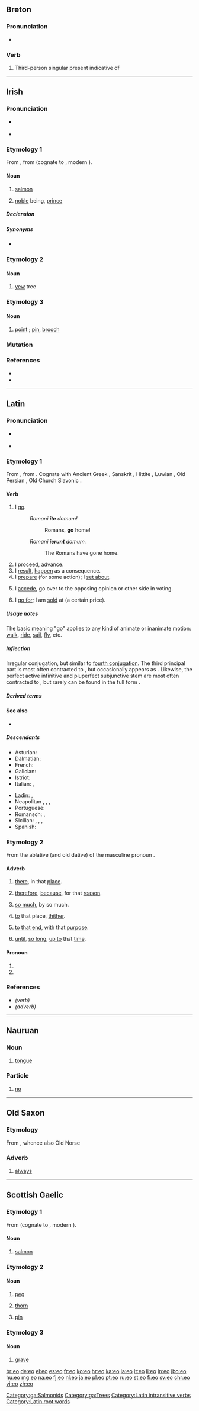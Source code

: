 {{also|EO|Eo|eó|eo-|e/o|E&O|.e'o}}
==Breton==

===Pronunciation===
* {{IPA|lang=br|/êw/}}

===Verb===
{{head|br|verb form}}

# Third-person singular present indicative of {{l|br|bezañ}}

----

==Irish==

===Pronunciation===
* {{a|Munster|Connacht}} {{IPA|/oː/|lang=ga}}
* {{a|Ulster}} {{IPA|/ɔː/|lang=ga}}

===Etymology 1===
From {{inh|ga|sga|eó}}, from {{inh|ga|cel-pro|*esoxs}} (cognate to {{etyl|wlm|-}} {{m|wlm|ehawc}}, modern {{etyl|cy|-}} {{m|cy|eog}}).

====Noun====
{{ga-noun|g=m|iach|iaich}}

# {{lb|ga|literary}} [[salmon]]
# {{lb|ga|figuratively}} [[noble]] being, [[prince]]

=====Declension=====
{{ga-decl-m-V|eo|iach|iaich|iach|decl=5}}

=====Synonyms=====
* {{sense|salmon}} {{l|ga|bradán}}

===Etymology 2===
{{rfe|lang=ga}}

====Noun====
{{ga-noun|g=f|-|-}}

# {{lb|ga|literary}} [[yew]] tree

===Etymology 3===
{{rfe|lang=ga}}

====Noun====
{{ga-noun|g=m|-|-}}

# {{lb|ga|literary}} [[point]] {{qualifier|of blade}}; [[pin]], [[brooch]]

===Mutation===
{{ga-mut-vowel}}

===References===
* {{R:ga:Ó Dónaill}}
* {{R:DIL|20128|head=1 eó, eú}}

[[Category:ga:Salmonids]]
[[Category:ga:Trees]]

----

==Latin==

===Pronunciation===
* {{a|Classical}} {{IPA|/ˈe.oː/|lang=la}}
* {{audio|la-cls-eo.ogg|Audio (Classical)|lang=la}}

===Etymology 1===
{{PIE root|la|h₁ey}}
From {{inh|la|itc-pro|eō}}, from {{etyl|ine-pro|la}} {{m|ine-pro|*h₁ey-}}. Cognate with Ancient Greek {{m|grc|εἶμι||I go}}, Sanskrit {{m|sa|sc=Deva|एति|tr=éti||goes}}, Hittite {{m|hit|sc=Xsux|tr=iyatta|𒄿𒄿𒀀𒋫𒋫||goes}}, Luwian {{m|xlu|𒄿𒄿||goes|tr=iti}}, Old Persian {{m|peo|sc=Xpeo|tr=aitiy|𐎠𐎡𐎫𐎡𐎹||goes}}, Old Church Slavonic {{m|cu|sc=Cyrl|ити|tr=iti}}.

====Verb====
{{la-verb|eō|īre|iī|itum|conj=irreg}}

# I [[go]].
#: ''Romani '''ite''' domum!''
#:: Romans, '''go''' home!
#: ''Romani '''ierunt''' domum.''
#:: The Romans have gone home.
# I [[proceed]], [[advance]].
# I [[result]], [[happen]] as a consequence.
# I [[prepare]] (for some action); I [[set about]].
# {{label|la|legal}} I [[accede]], go over to the opposing opinion or other side in voting.
# {{label|la|business}} I [[go for]]; I am [[sold]] at (a certain price).

=====Usage notes=====
The basic meaning "[[go]]" applies to any kind of animate or inanimate motion: [[walk]], [[ride]], [[sail]], [[fly]], etc.

=====Inflection=====
Irregular conjugation, but similar to [[Appendix:Latin fourth conjugation|fourth conjugation]]. The third principal part is most often contracted to {{m|la|iī}}, but occasionally appears as {{m|la|īvī}}. Likewise, the perfect active infinitive and pluperfect subjunctive stem are most often contracted to {{m|la|isse}}, but rarely can be found in the full form {{m|la|iisse}}.
{{la-conj-irreg|type=pass-impers|eo}}

=====Derived terms=====
{{der3
|title=Derived terms from ''eō'' ("I go")
|{{l|la|abeō}}
|{{l|la|adeō}}
|{{l|la|ambeō}}
|{{l|la|circumeō}}
|{{l|la|coeō}}
|{{l|la|deeō}}
|{{l|la|dispereō}}
|{{l|la|exeō}}
|{{l|la|ineō}}
|{{l|la|intereō}}
|{{l|la|introeō}}
|{{l|la|itus}}
|{{l|la|nequeō}}
|{{l|la|obeō}}
|{{l|la|pereō}}
|{{l|la|praetereō}}
|{{l|la|prodeō}}
|{{l|la|queō}}
|{{l|la|redeō}}
|{{l|la|subeō}}
|{{l|la|trānsabeō}}
|{{l|la|trānseō}}
|{{l|la|vēneō}}
}}

====See also====
* {{l|la|vādō}}

=====Descendants=====
{{top2}}
* Asturian: {{l|ast|dir}} {{qualifier|in part}}
* Dalmatian: {{l|dlm|zer}}
* French: {{l|fr|aller}} {{qualifier|in part: future tense only, form "ir-"}}
* Galician: {{l|gl|ir}} {{qualifier|in part}}
* Istriot: {{l|ist|zì}}
* Italian: {{l|it|gire}}, {{l|it|ire}}
{{mid2}}
* Ladin: {{l|lld|jì}}, {{l|lld|jir}} {{qualifier|in part}}
* Neapolitan {{l|nap|ji}}, {{l|nap|jì}}, {{l|nap|ghì}}, {{l|nap|i}}
* Portuguese: {{l|pt|ir}} {{qualifier|in part}}
* Romansch: {{l|rm|ir}}, {{l|rm|eir}} {{qualifier|in part}}
* Sicilian: {{l|scn|iri}}, {{l|scn|jiri}}, {{l|scn|giri}}, {{l|scn|ghiri}}
* Spanish: {{l|es|ir}} {{qualifier|in part}}
{{bottom}}

===Etymology 2===
From the ablative (and old dative) of the masculine pronoun {{m|la|is||he, it}}.

====Adverb====
{{la-adv|eō||-}}

# {{label|la|with abl. or loc.}} [[there]], in that [[place]].
# {{label|la|with ablative}} [[therefore]], [[because]], for that [[reason]].
# {{label|la|with [[quo#Latin|quo]], of quantity}} [[so much]], by so much.
# {{label|la|with dative, of motion}} [[to]] that place, [[thither]].
# {{label|la|with dative, of tendency}} [[to that end]], with that [[purpose]].
# {{label|la|with dative, of time}} [[until]], [[so long]], [[up to]] that [[time]].

====Pronoun====
{{head|la|pronoun form|head=eō}}

# {{form of|ablative masculine singular|lang=la|is}}
# {{form of|ablative neuter singular|lang=la|is}}

===References===
* ''(verb)'' {{R:L&S|eo|eo1}}
* ''(adverb)'' {{R:L&S|eo|eo2}}

[[Category:Latin intransitive verbs]]
[[Category:Latin root words]]

----

==Nauruan==

===Noun===
{{head|na|noun}}
# [[tongue]]

===Particle===
{{head|na|particle}}
# [[no]]

----

==Old Saxon==

===Etymology===
From {{inh|osx|gem-pro|*aiwaz}}, whence also Old Norse {{m|non|ei}}

===Adverb===
{{head|osx|adverb}}

# [[always]]

----

==Scottish Gaelic==

===Etymology 1===
From {{etyl|sga|gd}} {{m|sga|eó}} (cognate to {{etyl|wlm|-}} {{m|wlm|ehawc}}, modern {{etyl|cy|-}} {{m|cy|eog}}).

====Noun====
{{gd-noun|g=m}}

# {{label|gd|obsolete}} [[salmon]]

===Etymology 2===
{{rfe|lang=gd}}

====Noun====
{{gd-noun|g=m}}

# {{label|gd|obsolete|dialectal}} [[peg]]
# {{label|gd|obsolete|dialectal}} [[thorn]]
# {{label|gd|obsolete|dialectal}} [[pin]]

===Etymology 3===
{{rfe|lang=gd}}

====Noun====
{{gd-noun|g=m}}

# {{label|gd|obsolete|dialectal}} [[grave]]

[[br:eo]]
[[de:eo]]
[[el:eo]]
[[es:eo]]
[[fr:eo]]
[[ko:eo]]
[[hr:eo]]
[[ka:eo]]
[[la:eo]]
[[lt:eo]]
[[li:eo]]
[[ln:eo]]
[[jbo:eo]]
[[hu:eo]]
[[mg:eo]]
[[na:eo]]
[[fj:eo]]
[[nl:eo]]
[[ja:eo]]
[[pl:eo]]
[[pt:eo]]
[[ru:eo]]
[[st:eo]]
[[fi:eo]]
[[sv:eo]]
[[chr:eo]]
[[vi:eo]]
[[zh:eo]]